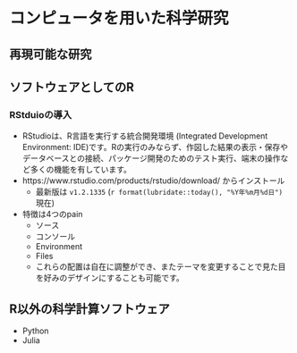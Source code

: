 # コンピュータを用いた科学研究

## 再現可能な研究 {#reproducible-research}

## ソフトウェアとしてのR {#r-software}

### RStduioの導入 {#rstudio-software}

- RStudioは、R言語を実行する統合開発環境 (Integrated Development Environment: IDE)です。Rの実行のみならず、作図した結果の表示・保存やデータベースとの接続、パッケージ開発のためのテスト実行、端末の操作など多くの機能を有しています。
- https://www.rstudio.com/products/rstudio/download/ からインストール
    - 最新版は `v1.2.1335` (`r format(lubridate::today(), "%Y年%m月%d日")` 現在)
- 特徴は4つのpain
    - ソース
    - コンソール
    - Environment
    - Files
    - これらの配置は自在に調整ができ、またテーマを変更することで見た目を好みのデザインにすることも可能です。


## R以外の科学計算ソフトウェア

- Python
- Julia
